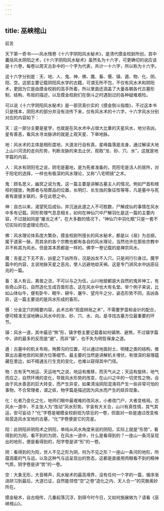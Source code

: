 ```yaml
---
---
---
```

title: 巫峡棺山
---






前言


天下第一奇书——风水残卷《十六字阴阳风水秘术》，是清代摸金校尉所创，其中囊括风水阴阳之术，《十六字阴阳风水秘术》虽然名为十六字，可更确切的说应该是十六卷，每卷以周天古卦中的一个字为代表，共计一十六字，所以称为十六字。

这十六字分别是：天、地、人、鬼、神、佛、魔、畜、慑、镇、遁、物、化、阴、阳、空。这部主要记载阴阳风水学的古籍，可谓无所不包，不仅有风水术和阴阳术，更因为它是由摸金校尉的高手所着，所以里面还涵盖了大量各朝各代古墓形制、结构、布局的描述，以及摸金校尉们在倒斗之时遇到过的各种疑难艰险。

可以说《十六字阴阳风水秘术》是一部货真价实的《摸金倒斗指南》，不过这本书只是残本，阴阳术的部分并没有流传下来，仅有风水术的十六字，十六字风水分别对应的内容如下：

天：这一部分主要是星学，也就是在风水术中占很大比重的天星风水，地分吉凶，星有善恶，看风水寻龙脉讲的就是上观天星、下审地脉。

地：风水术的主体是相形度地，大道龙行自有真，星峰磊落是龙身，通过解读大地上山川河流的走向形势，判断龙脉的来去止伏，观取“龙、砂、穴、水”，这就是地字篇的内容。

人：风水有阴阳宅之说，阴宅是墓地，是为死者准备的，而阳宅是活人的居所，对于阳宅的选择，一样也有极深的风水理论，又称“八宅明镜”之术。

鬼：顾名思义，幽冥之说为鬼，这一篇主要是讲解古墓主人的情况。例如尸首和棺椁的摆放，殉葬者与陪葬品的位置，长明灯、长生烛的象征性等等，凡是墓中与死者有直接关联的，多在此卷之中。

神：自古以来，渴望死后成仙，并沉迷此道之人不可胜数，尸解成仙的事情在风水中多有记载。同形势理气息息相关，如何在神仙穴中尸解羽化是这一篇的主要内容，不过就如同是“屠龙之术”，在大多数的情况下，“神仙穴中羽化眠”只是一套不切实际的空虚理论而已。

佛：风水理论体系庞大繁杂，摸金校尉所擅长的风水秘术，都是以《易》为总纲，属于道家一脉，而其余的各个宗教也都有各自的风水理论，当然也许在那些宗教中并不称其为风水。但是其本质都是一样的。佛字一卷记载的是禅宗风水。

魔：吉星之下无不吉，凶星之下凶所存，况是凶龙不入穴。只是闲行引身过。魔字篇中的内容，主说地脉天星之恶兆，使人远避地劫天祸，这是专门讲风水中凶恶征兆的一篇。

畜：圣人有云，禽兽之流，不可以与之为伍，山川地貌都是大自然的鬼斧神工，有些奇山异石，自然造化生成百兽形态，这在风水中也大有名堂。举个例子来说，比如山体似牛，便有卧牛、眠牛、耕牛、屠牛、望月牛之分，姿态形势不同，吉凶各异，这一篇主要说的是风水形成的畜形。

慑：分金定穴的精要内容，此术古称“观盘辨局之术”，不需要罗盘和金针的配合，便可精准无误地确认风水中的龙、砂、穴、水、向。是寻找古墓方位最重要的环节。

镇：风水一道，其中最忌“煞”形，镇字卷主要记载着如何镇煞、避煞，不过镇字篇中，讲的最多的反而是“避”，而非“镇”，也不失为明哲保身之道。

遁：古墓中的机关布局，殉葬沟的位置，可以通过地面封土、明楼之类的结构，推算出古墓地宫的轮廓方位等细节。最主要的当然是讲解机关埋伏，有很深的易理蕴藏在里边，如不精通五行生克的变化，也难以窥得其中门径。

物：古有天气地运、天运地气之说，地运有推移，而天气从之；天运有旋转，地气而应之，自然环境的变化，导致风水形势的改变，在山川之中的一切灵性之物，会由于风水善恶的巨大转变，而产生异变，如果清浊阴阳混淆将产生一些非常可怕的事物，不合常理者，谓之妖，物字篇是描述因为风水而产生的妖异现象。

化：化者乃变化之化，地师们眼中最艰难的改风水，小者改门户，大者变格局。古风水一道中，不主张人为“改动”风水形势。宇宙有大关合，山川有真性情，其气其运，安可妄动？“化”字卷是被模金校尉视为禁忌的一卷，但面对一些是通过改变格局营造风水宝地的古墓，“化”字卷便是它的克星。

阳：此阴阳非阴阳术之阴阳，单纯从风水角度来说的阴阳，实际上就是“形势”，看得到的为阳，看不到的为阴，在风水一道中，什么是看得到的？一座山一条河呈现出的地形，便是看得到的，阳字卷是讲“形”的一卷。

阴：看得到的为阳，世人不见之形为阴，何为不见之形？一座山一条河的地形，所蕴涵着的气与运，以及这种气与运呈现出的势态，这都是直接用肉眼看不到的精神气质，阴字卷是讲“势”的一卷。

空：大象无形，大音稀声，风水秘术的最高境界，没有任何一个字的一篇，循序渐进研习到最后，大道已证，自然能领悟“空”之卷“造化之内、天人合一”的究极奥妙所在。

摸金秘术，自古相传，几番起落沉浮，到得今时今日，又如何施展做为？请看《巫峡棺山》。